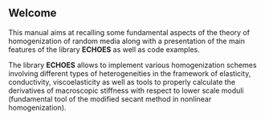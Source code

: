 ## Welcome {.unnumbered #sec-welcome}

This manual aims at recalling some fundamental aspects of the theory of homogenization of random media along with a presentation of the main features of the library **ECHOES** as well as code examples.

The library **ECHOES** allows to implement various homogenization schemes involving different types of heterogeneities in the framework of elasticity, conductivity, viscoelasticity as well as tools to properly calculate the derivatives of macroscopic stiffness with respect to lower scale moduli (fundamental tool of the modified secant method in nonlinear homogenization).
